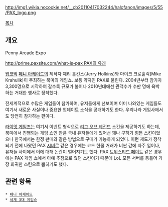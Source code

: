 http://img1.wikia.nocookie.net/__cb20110417032244/halofanon/images/5/55/PAX_logo.png

[[목차]]

== 개요 ==
Penny Arcade Expo

[[http://prime.paxsite.com/what-is-pax PAX의 유래]]

[[웹코믹]] [[페니 아케이드]]의 제작자 제리 홀킨스(Jerry Holkins)와 마이크 크로훌릭(Mike Krahulik)이 주최하는 북미의 게임쇼. 보통 약자인 PAX로 불린다. 2004년부터 참가자 3,300명으로 시작하여 갈수록 규모가 불어나 2010년대에선 관객수가 수만 명에 육박하는 거대한 행사로 정착했다.

전세계적으로 수많은 게임들이 참가하여, 유저들에게 선보이며 이미 나와있는 게임들도 여기서 새로운 사실이나 중요한 업데이트 소식을 공개하기도 한다. 우리나라 게임사에서도 당연히 참가하는 편이다.

[[라이엇 게임즈]]는 여기서 이벤트 형식으로 [[리그 오브 레전드]] 스킨을 제공하기도 하는데, 북미에서 진행되는 게임 쇼인 만큼 국내 유저들에게 있어선 꽤나 구하기 힘든 스킨이었으나 한국에서는 한정 판매와 같은 방법으로 구매가 가능하게 되었다. 이런 제도가 정착되기 전에 나왔던 PAX [[시비르]] 같은 경우에는 코드 현물 거래가 비싼 값에 자주 일어나, 유저들 사이에서 이에 대해 논란이 벌어지기도 했다. PAX [[트위스티드 페이트]] 같은 경우에는 PAX 게임 쇼에서 아예 추첨으로 줬던 스킨이기 때문에 LoL 모든 서버를 통틀어 가장 희귀한 스킨으로 뽑히기도 했다.

== 관련 항목 ==
 * [[페니 아케이드]]
 * [[세계 3대 게임쇼]]
